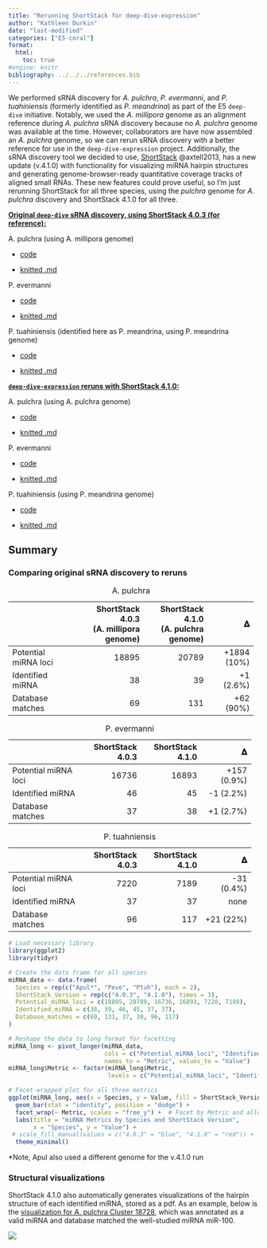 ```yaml
---
title: "Rerunning ShortStack for deep-dive-expression"
author: "Kathleen Durkin"
date: "last-modified"
categories: ["E5-coral"]
format:
  html:
    toc: true
#engine: knitr
bibliography: ../../../references.bib
---
```


We performed sRNA discovery for *A. pulchra*, *P. evermanni*, and *P. tuahiniensis* (formerly identified as *P. meandrina*) as part of the E5 `deep-dive` initiative. Notably, we used the *A. millipora* genome as an alignment reference during *A. pulchra* sRNA discovery because no *A. pulchra* genome was available at the time. However, collaborators are have now assembled an *A. pulchra* genome, so we can rerun sRNA discovery with a better reference for use in the `deep-dive-expression` project. Additionally, the sRNA discovery tool we decided to use, [ShortStack](https://github.com/MikeAxtell/ShortStack) @axtell2013, has a new update (v.4.1.0) with functionality for visualizing miRNA hairpin structures and generating genome-browser-ready quantitative coverage tracks of aligned small RNAs. These new features could prove useful, so I'm just rerunning ShortStack for all three species, using the *pulchra* genome for *A. pulchra* discovery and ShortStack 4.1.0 for all three.

[**Original `deep-dive` sRNA discovery, using ShortStack 4.0.3 (for reference):**]{.underline}

A. pulchra (using A. millipora genome)

-   [code](https://github.com/urol-e5/deep-dive/blob/main/D-Apul/code/13.2.1-Apul-sRNAseq-ShortStack-31bp-fastp-merged-cnidarian_miRBase.Rmd)

-   [knitted .md](https://github.com/urol-e5/deep-dive/blob/main/D-Apul/code/13.2.1-Apul-sRNAseq-ShortStack-31bp-fastp-merged-cnidarian_miRBase.md)

P. evermanni

-   [code](https://github.com/urol-e5/deep-dive/blob/main/E-Peve/code/08.2-Peve-sRNAseq-ShortStack-31bp-fastp-merged.Rmd)

-   [knitted .md](https://github.com/urol-e5/deep-dive/blob/main/E-Peve/code/08.2-Peve-sRNAseq-ShortStack-31bp-fastp-merged.md)

P. tuahiniensis (identified here as P. meandrina, using P. meandrina genome)

-   [code](https://github.com/urol-e5/deep-dive/blob/main/F-Pmea/code/13.2.1-Pmea-sRNAseq-ShortStack-31bp-fastp-merged-cnidarian_miRBase.Rmd)

-   [knitted .md](https://github.com/urol-e5/deep-dive/blob/main/F-Pmea/code/13.2.1-Pmea-sRNAseq-ShortStack-31bp-fastp-merged-cnidarian_miRBase.md)

[**`deep-dive-expression` reruns with ShortStack 4.1.0:**]{.underline}

A. pulchra (using A. pulchra genome)

-   [code](https://github.com/urol-e5/deep-dive-expression/blob/main/D-Apul/code/11-Apul-sRNA-ShortStack_4.1.0-pulchra_genome.Rmd)

-   [knitted .md](https://github.com/urol-e5/deep-dive-expression/blob/main/D-Apul/code/11-Apul-sRNA-ShortStack_4.1.0-pulchra_genome.md)

P. evermanni

-   [code](https://github.com/urol-e5/deep-dive-expression/blob/main/E-Peve/code/05-Peve-sRNA-ShortStack_4.1.0.Rmd)

-   [knitted .md](https://github.com/urol-e5/deep-dive-expression/blob/main/E-Peve/code/05-Peve-sRNA-ShortStack_4.1.0.md)

P. tuahiniensis (using P. meandrina genome)

-   [code](https://github.com/urol-e5/deep-dive-expression/blob/main/F-Ptuh/code/05-Ptuh-sRNA-ShortStack_4.1.0.Rmd)

-   [knitted .md](https://github.com/urol-e5/deep-dive-expression/blob/main/F-Ptuh/code/05-Ptuh-sRNA-ShortStack_4.1.0.md)

## Summary

### Comparing original sRNA discovery to reruns

+----------------------+-----------------------+---------------------+---------------+
|                      | ShortStack 4.0.3\     | ShortStack 4.1.0\   | 𝚫             |
|                      | (A. millipora genome) | (A. pulchra genome) |               |
+======================+======================:+====================:+==============:+
| Potential miRNA loci | 18895                 | 20789               | +1894 (10%)   |
+----------------------+-----------------------+---------------------+---------------+
| Identified miRNA     | 38                    | 39                  | +1 (2.6%)     |
+----------------------+-----------------------+---------------------+---------------+
| Database matches     | 69                    | 131                 | +62 (90%)     |
+----------------------+-----------------------+---------------------+---------------+

: A. pulchra

+----------------------+------------------+------------------+---------------+
|                      | ShortStack 4.0.3 | ShortStack 4.1.0 | 𝚫             |
+======================+=================:+=================:+==============:+
| Potential miRNA loci | 16736            | 16893            | +157 (0.9%)   |
+----------------------+------------------+------------------+---------------+
| Identified miRNA     | 46               | 45               | -1 (2.2%)     |
+----------------------+------------------+------------------+---------------+
| Database matches     | 37               | 38               | +1 (2.7%)     |
+----------------------+------------------+------------------+---------------+

: P. evermanni

+----------------------+------------------+------------------+---------------+
|                      | ShortStack 4.0.3 | ShortStack 4.1.0 | 𝚫             |
+======================+=================:+=================:+==============:+
| Potential miRNA loci | 7220             | 7189             | -31 (0.4%)    |
+----------------------+------------------+------------------+---------------+
| Identified miRNA     | 37               | 37               | none          |
+----------------------+------------------+------------------+---------------+
| Database matches     | 96               | 117              | +21 (22%)     |
+----------------------+------------------+------------------+---------------+

: P. tuahniensis

```r
# Load necessary library
library(ggplot2)
library(tidyr)

# Create the data frame for all species
miRNA_data <- data.frame(
  Species = rep(c("Apul*", "Peve", "Ptuh"), each = 2),
  ShortStack_Version = rep(c("4.0.3", "4.1.0"), times = 3),
  Potential_miRNA_loci = c(18895, 20789, 16736, 16893, 7220, 7189),
  Identified_miRNA = c(38, 39, 46, 45, 37, 37),
  Database_matches = c(69, 131, 37, 38, 96, 117)
)

# Reshape the data to long format for facetting
miRNA_long <- pivot_longer(miRNA_data,
                           cols = c("Potential_miRNA_loci", "Identified_miRNA", "Database_matches"),
                           names_to = "Metric", values_to = "Value")
miRNA_long$Metric <- factor(miRNA_long$Metric, 
                            levels = c("Potential_miRNA_loci", "Identified_miRNA", "Database_matches"))

# Facet-wrapped plot for all three metrics
ggplot(miRNA_long, aes(x = Species, y = Value, fill = ShortStack_Version)) +
  geom_bar(stat = "identity", position = "dodge") +
  facet_wrap(~ Metric, scales = "free_y") +  # Facet by Metric and allow different y-axis scales
  labs(title = "miRNA Metrics by Species and ShortStack Version",
       x = "Species", y = "Value") +
 # scale_fill_manual(values = c("4.0.3" = "blue", "4.1.0" = "red")) +
  theme_minimal()
```

\*Note, Apul also used a different genome for the v.4.1.0 run

### Structural visualizations

ShortStack 4.1.0 also automatically generates visualizations of the hairpin structure of each identified miRNA, stored as a pdf. As an example, below is the [visualization for A. pulchra Cluster 18728](https://github.com/urol-e5/deep-dive-expression/blob/main/D-Apul/output/11-Apul-sRNA-ShortStack_4.1.0-pulchra_genome/ShortStack_out/strucVis/Cluster_18728.ps.pdf), which was annotated as a valid miRNA and database matched the well-studied miRNA miR-100.\

![](images/Cluster_18728.ps.jpg)
